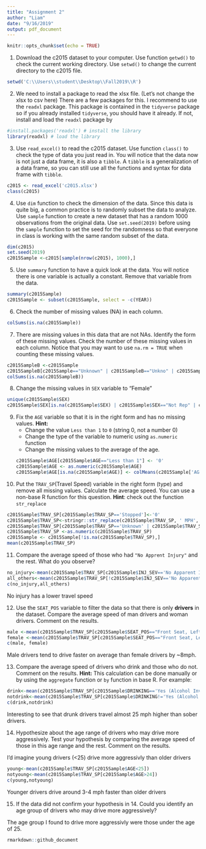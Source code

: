 ```yaml
---
title: "Assignment 2"
author: "Liam"
date: "9/16/2019"
output: pdf_document
---
```

```r
knitr::opts_chunk$set(echo = TRUE)
```

1. Download the c2015 dataset to your computer.  Use function `getwd()` to check the current working directory. Use `setwd()` to change the current directory to the c2015 file. 
```r
setwd('C:\\Users\\student\\Desktop\\Fall2019\\R')
```


2. We need to install a package to read the xlsx file. (Let's not change the xlsx to csv here) There are a few packages for this.  I recommend to use the `readxl` package.  This package is contained in the `tidyverse` package so if you already installed `tidyverse`, you should have it already. If not, install and load the `readxl` package by
```r
#install.packages('readxl') # install the library
library(readxl) # load the library
```

3.  Use `read_excel()` to read the c2015 dataset. Use function `class()` to check the type of data you just read in. You will notice that the data now is not just a data frame, it is also a `tibble`. A `tibble` is a generalization of a data frame, so you can still use all the functions and syntax for data frame with `tibble`. 
```r
c2015 <- read_excel('c2015.xlsx')
class(c2015)
```


4. Use `dim` function to check the dimension of the data. Since this data is quite big, a common practice is to randomly subset the data to analyze.  Use `sample` function to create a new dataset that has a random 1000 observations from the original data. Use `set.seed(2019)` before using the `sample` function to set the seed for the randomness so that everyone in class is working with the same random subset of the data. 
```r
dim(c2015)
set.seed(2019)
c2015Sample <-c2015[sample(nrow(c2015), 1000),]
```


5. Use `summary` function to have a quick look at the data. You will notice there is one variable is actually a constant.  Remove that variable from the data. 
```r
summary(c2015Sample)
c2015Sample <- subset(c2015Sample, select = -c(YEAR))
```


6. Check the number of missing values (NA) in each column. 
```r
colSums(is.na(c2015Sample))
```


7. There are missing values in this data that are not NAs.  Identify the form of these missing values. Check the number of these missing values in each column.  Notice that you may want to use `na.rm = TRUE` when counting these missing values. 
```r
c2015SampleB <-c2015Sample
c2015SampleB[c2015Sample=="Unknown" | c2015SampleB=="Unkno" | c2015SampleB=="Unknown (Police Reported)" | c2015SampleB=="Not Reported" | c2015SampleB=="Not Rep" | c2015SampleB=="Unknown Occupant Type in a Motor Vehicle" | c2015SampleB=="Not R"] <- NA
colSums(is.na(c2015SampleB))
```


8. Change the missing values in `SEX` variable to "Female"
```r
unique(c2015Sample$SEX)
c2015Sample$SEX[is.na(c2015Sample$SEX) | c2015Sample$SEX=="Not Rep" | c2015Sample$SEX=="Unknown"] <- "Female"


```


9. Fix the `AGE` variable so that it is in the right form and has no missing values.  **Hint:**
    - Change the value `Less than 1` to `0` (string 0, not a number 0)
    - Change the type of the variable to numeric using `as.numeric` function
    - Change the missing values to the average of the age. 
```r
c2015Sample$AGE[c2015Sample$AGE=="Less than 1"] <- '0'
c2015Sample$AGE <- as.numeric(c2015Sample$AGE)
c2015Sample$AGE[is.na(c2015Sample$AGE)] <- colMeans(c2015Sample['AGE'], na.rm=TRUE)
```
    

10. Put the `TRAV_SP`(Travel Speed) variable in the right form (type) and remove all missing values.  Calculate the average speed. You can use a non-base R function for this question. **Hint**: check out the function `str_replace`
```r
c2015Sample$TRAV_SP[c2015Sample$TRAV_SP=='Stopped']<-'0'
c2015Sample$TRAV_SP<-stringr::str_replace(c2015Sample$TRAV_SP, ' MPH', '')
c2015Sample$TRAV_SP[c2015Sample$TRAV_SP=='Unknown' | c2015Sample$TRAV_SP=='Not Rep'] <- NA
c2015Sample$TRAV_SP <-as.numeric(c2015Sample$TRAV_SP)
c2015Sample <- c2015Sample[!is.na(c2015Sample$TRAV_SP),]
mean(c2015Sample$TRAV_SP)
```


11. Compare the average speed of those who had `"No Apprent Injury"` and the rest.  What do you observe? 
```r
no_injury<-mean(c2015Sample$TRAV_SP[c2015Sample$INJ_SEV=='No Apparent Injury (O)'])
all_others<-mean(c2015Sample$TRAV_SP[!c2015Sample$INJ_SEV=='No Apparent Injury (O)'])
c(no_injury,all_others)
```
No injury has a lower travel speed


12. Use the `SEAT_POS` variable to filter the data so that there is only **drivers** in the dataset. Compare the average speed of man drivers and woman drivers. Comment on the results. 
```r
male <-mean(c2015Sample$TRAV_SP[c2015Sample$SEAT_POS=="Front Seat, Left Side" & c2015Sample$SEX == "Male"])
female <-mean(c2015Sample$TRAV_SP[c2015Sample$SEAT_POS=="Front Seat, Left Side" & c2015Sample$SEX == "Female"])
c(male, female)
```

Male drivers tend to drive faster on average than female drivers by ~8mph.

13. Compare the average speed of drivers who drink and those who do not. Comment on the results. **Hint:** This calculation can be done manually or by using the `aggregate` function  or `by` function in base R.  For example: 

```r
drink<-mean(c2015Sample$TRAV_SP[c2015Sample$DRINKING=='Yes (Alcohol Involved)'])
notdrink<-mean(c2015Sample$TRAV_SP[c2015Sample$DRINKING!='Yes (Alcohol Involved)'])
c(drink,notdrink)
```
Interesting to see that drunk drivers travel almost 25 mph higher than sober drivers.

14. Hypothesize about the age range of drivers who may drive more aggressively.  Test your hypothesis by comparing the average speed of those in this age range and the rest. Comment on the results.

I'd imagine young drivers (<25) drive more aggressivly than older drivers
```r
young<-mean(c2015Sample$TRAV_SP[c2015Sample$AGE<25])
notyoung<-mean(c2015Sample$TRAV_SP[c2015Sample$AGE>24])
c(young,notyoung)
```
Younger drivers drive around 3-4 mph faster than older drivers

15. If the data did not confirm your hypothesis in 14.  Could you identify an age group of drivers who may drive more aggressively?  

The age group I found to drive more aggressivly were those under the age of 25.


```r
rmarkdown::github_document

```
